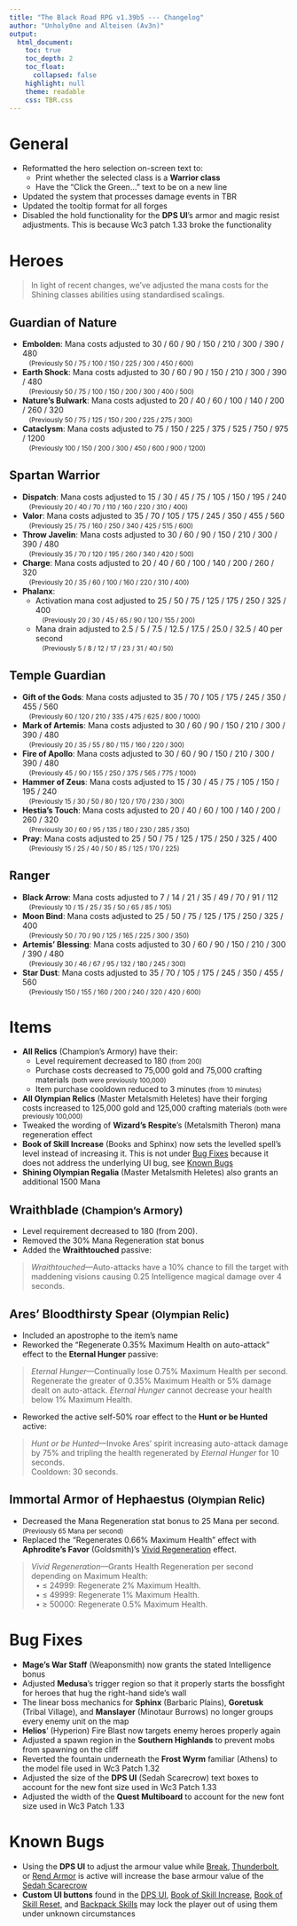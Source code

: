 ```yaml
---
title: "The Black Road RPG v1.39b5 --- Changelog"
author: "Unholy0ne and Alteisen (Av3n)"
output: 
  html_document: 
    toc: true
    toc_depth: 2
    toc_float:
      collapsed: false
    highlight: null
    theme: readable
    css: TBR.css
---
```


# General

- Reformatted the hero selection on-screen text to:
  - Print whether the selected class is a **Warrior class**
  - Have the "Click the Green..." text to be on a new line
- Updated the system that processes damage events in TBR
- Updated the tooltip format for all forges
- Disabled the hold functionality for the **DPS UI**'s armor and magic resist adjustments. This is because Wc3 patch 1.33 broke the functionality 


# Heroes

> In light of recent changes, we've adjusted the mana costs for the Shining classes abilities using standardised scalings.

## Guardian of Nature
- **Embolden**: Mana costs adjusted to 30 / 60 / 90 / 150 / 210 / 300 / 390 / 480 <br><small>&emsp;(Previously 50 / 75 / 100 / 150 / 225 / 300 / 450 / 600)</small>
- **Earth Shock**: Mana costs adjusted to 30 / 60 / 90 / 150 / 210 / 300 / 390 / 480 <br><small>&emsp;(Previously 50 / 75 / 100 / 150 / 200 / 300 / 400 / 500)</small>
- **Nature's Bulwark**: Mana costs adjusted to 20 / 40 / 60 / 100 / 140 / 200 / 260 / 320 <br><small>&emsp;(Previously 50 / 75 / 125 / 150 / 200 / 225 / 275 / 300)</small>
- **Cataclysm**: Mana costs adjusted to 75 / 150 / 225 / 375 / 525 / 750 / 975 / 1200 <br><small>&emsp;(Previously 100 / 150 / 200 / 300 / 450 / 600 /  900 / 1200)</small>

## Spartan Warrior
- **Dispatch**: Mana costs adjusted to 15 / 30 / 45 / 75 / 105 / 150 / 195 / 240 <br><small>&emsp;(Previously 20 / 40 / 70 / 110 / 160 / 220 / 310 / 400)</small>
- **Valor**: Mana costs adjusted to 35 / 70 / 105 / 175 / 245 / 350 / 455 / 560 <br><small>&emsp;(Previously 25 / 75 / 160 / 250 / 340 / 425 / 515 / 600)</small>
- **Throw Javelin**: Mana costs adjusted to 30 / 60 / 90 / 150 / 210 / 300 / 390 / 480 <br><small>&emsp;(Previously 35 / 70 / 120 / 195 / 260 / 340 / 420 / 500)</small>
- **Charge**: Mana costs adjusted to 20 / 40 / 60 / 100 / 140 / 200 / 260 / 320 <br><small>&emsp;(Previously 20 / 35 / 60 / 100 / 160 / 220 / 310 / 400)</small>
- **Phalanx**: 
  - Activation mana cost adjusted to 25 / 50 / 75 / 125 / 175 / 250 / 325 / 400 <br><small>&emsp;(Previously 20 / 30 / 45 / 65 / 90 / 120 / 155 / 200)</small>
  - Mana drain adjusted to 2.5 / 5 / 7.5 / 12.5 / 17.5 / 25.0 / 32.5 / 40 per second <br><small>&emsp;(Previously 5 / 8 / 12 / 17 / 23 / 31 / 40 / 50)</small>

## Temple Guardian
- **Gift of the Gods**: Mana costs adjusted to 35 / 70 / 105 / 175 / 245 / 350 / 455 / 560 <br><small>&emsp;(Previously 60 / 120 / 210 / 335 / 475 / 625 / 800 / 1000)</small>
- **Mark of Artemis**: Mana costs adjusted to 30 / 60 / 90 / 150 / 210 / 300 / 390 / 480 <br><small>&emsp;(Previously 20 / 35 / 55 / 80 / 115 / 160 / 220 / 300)</small>
- **Fire of Apollo**: Mana costs adjusted to 30 / 60 / 90 / 150 / 210 / 300 / 390 / 480 <br><small>&emsp;(Previously 45 / 90 / 155 / 250 / 375 / 565 / 775 / 1000)</small>
- **Hammer of Zeus**: Mana costs adjusted to 15 / 30 / 45 / 75 / 105 / 150 / 195 / 240 <br><small>&emsp;(Previously 15 / 30 / 50 / 80 / 120 / 170 / 230 / 300)</small>
- **Hestia's Touch**: Mana costs adjusted to 20 / 40 / 60 / 100 / 140 / 200 / 260 / 320 <br><small>&emsp;(Previously 30 / 60 / 95 / 135 / 180 / 230 / 285 / 350)</small>
- **Pray**: Mana costs adjusted to 25 / 50 / 75 / 125 / 175 / 250 / 325 / 400 <br><small>&emsp;(Previously 15 / 25 / 40 / 50 / 85 / 125 / 170 / 225)</small>

## Ranger
- **Black Arrow**: Mana costs adjusted to 7 / 14 / 21 / 35 / 49 / 70 / 91 / 112 <br><small>&emsp;(Previously 10 / 15 / 25 / 35 / 50 / 65 / 85 / 105)</small>
- **Moon Bind**: Mana costs adjusted to 25 / 50 / 75 / 125 / 175 / 250 / 325 / 400 <br><small>&emsp;(Previously 50 / 70 / 90 / 125 / 165 / 225 / 300 / 350)</small>
- **Artemis' Blessing**: Mana costs adjusted to 30 / 60 / 90 / 150 / 210 / 300 / 390 / 480 <br><small>&emsp;(Previously 30 / 46 / 67 / 95 / 132 / 180 / 245 / 300)</small>
- **Star Dust**: Mana costs adjusted to 35 / 70 / 105 / 175 / 245 / 350 / 455 / 560 <br><small>&emsp;(Previously 150 / 155 / 160 / 200 / 240 / 320 / 420 / 600)</small>

# Items
- **All Relics** (Champion's Armory) have their:
  - Level requirement decreased to 180 <small>(from 200)</small>
  - Purchase costs decreased to 75,000 gold and 75,000 crafting materials <small>(both were previously 100,000)</small>
  - Item purchase cooldown reduced to 3 minutes <small>(from 10 minutes)</small>
- **All Olympian Relics** (Master Metalsmith Heletes) have their forging costs increased to 125,000 gold and 125,000 crafting materials <small>(both were previously 100,000)</small>
- Tweaked the wording of **Wizard's Respite**'s (Metalsmith Theron) mana regeneration effect
- **Book of Skill Increase** (Books and Sphinx) now sets the levelled spell's level instead of increasing it. This is not under <u>Bug Fixes</u> because it does not address the underlying UI bug, see [Known Bugs]
- **Shining Olympian Regalia** (Master Metalsmith Heletes) also grants an additional 1500 Mana

## Wraithblade <small>(Champion's Armory)</small>
- Level requirement decreased to 180 (from 200).
- Removed the 30% Mana Regeneration stat bonus
- Added the **Wraithtouched** passive:

> *Wraithtouched*—Auto-attacks have a 10% chance to fill the target with maddening visions causing 0.25 Intelligence magical damage over 4 seconds.

## Ares' Bloodthirsty Spear <small>(Olympian Relic)</small>
- Included an apostrophe to the item's name
- Reworked the "Regenerate 0.35% Maximum Health on auto-attack" effect to the **Eternal Hunger** passive:

> *Eternal Hunger*—Continually lose 0.75% Maximum Health per second. Regenerate the greater of 0.35% Maximum Health or 5% damage dealt on auto-attack. *Eternal Hunger* cannot decrease your health below 1% Maximum Health.

- Reworked the active self-50% roar effect to the **Hunt or be Hunted** active:<br>

> *Hunt or be Hunted*—Invoke Ares' spirit increasing auto-attack damage by 75% and tripling the health regenerated by *Eternal Hunger* for 10 seconds.<br>
> Cooldown: 30 seconds.

## Immortal Armor of Hephaestus <small>(Olympian Relic)</small>
- Decreased the Mana Regeneration stat bonus to 25 Mana per second. <small>(Previously 65 Mana per second)</small>
- Replaced the "Regenerates 0.66% Maximum Health" effect with **Aphrodite's Favor** (Goldsmith)'s <u>Vivid Regeneration</u> effect.

> *Vivid Regeneration*—Grants Health Regeneration per second depending on Maximum Health:<br>
> &nbsp; • ≤ 24999: Regenerate 2% Maximum Health.<br>
> &nbsp; • ≤ 49999: Regenerate 1% Maximum Health.<br>
> &nbsp; • ≥ 50000: Regenerate 0.5% Maximum Health.

# Bug Fixes

- **Mage's War Staff** (Weaponsmith) now grants the stated Intelligence bonus
- Adjusted **Medusa**'s trigger region so that it properly starts the bossfight for heroes that hug the right-hand side's wall
- The linear boss mechanics for **Sphinx** (Barbaric Plains), **Goretusk** (Tribal Village), and **Manslayer** (Minotaur Burrows) no longer groups every enemy unit on the map 
- **Helios**' (Hyperion) Fire Blast now targets enemy heroes properly again
- Adjusted a spawn region in the **Southern Highlands** to prevent mobs from spawning on the cliff
- Reverted the fountain underneath the **Frost Wyrm** familiar (Athens) to the model file used in Wc3 Patch 1.32
- Adjusted the size of the **DPS UI** (Sedah Scarecrow) text boxes to account for the new font size used in Wc3 Patch 1.33
- Adjusted the width of the **Quest Multiboard** to account for the new font size used in Wc3 Patch 1.33

# Known Bugs {#Known}
- Using the **DPS UI** to adjust the armour value while <u>Break</u>, <u>Thunderbolt</u>, or <u>Rend Armor</u> is active will increase the base armour value of the <u>Sedah Scarecrow</u>
- **Custom UI buttons** found in the <u>DPS UI</u>, <u>Book of Skill Increase</u>, <u>Book of Skill Reset</u>, and <u>Backpack Skills</u> may lock the player out of using them under unknown circumstances
